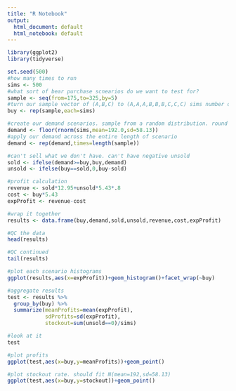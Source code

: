 ---
title: "R Notebook"
output:
  html_document: default
  html_notebook: default
---

```{r load libraries}
library(ggplot2)
library(tidyverse)
```

```{r}
set.seed(500)
#how many times to run
sims <- 500
#what sort of bear purchase scnearios do we want to test for?
sample <- seq(from=175,to=325,by=5)
#turn our sample vector of (A,B,C) to (A,A,A,B,B,B,C,C,C) sims number of times
buy <- rep(sample,each=sims)

#create our demand scenarios. sample from a random distribution. round down.
demand <- floor(rnorm(sims,mean=192.0,sd=58.13))
#apply our demand across the entire length of scenario
demand <- rep(demand,times=length(sample))

#can't sell what we don't have. can't have negative unsold
sold <- ifelse(demand>=buy,buy,demand)
unsold <- ifelse(buy==sold,0,buy-sold)

#profit calculation
revenue <- sold*12.95+unsold*5.43*.8
cost <- buy*5.43
expProfit <- revenue-cost

#wrap it together
results <- data.frame(buy,demand,sold,unsold,revenue,cost,expProfit)

#QC the data
head(results)
```

```{r}
#QC continued
tail(results)
```

```{r}
#plot each scenario histograms
ggplot(results,aes(x=expProfit))+geom_histogram()+facet_wrap(~buy)
```

```{r}
#aggregate results
test <- results %>%
  group_by(buy) %>%
  summarize(meanProfits=mean(expProfit),
            sdProfits=sd(expProfit),
            stockout=sum(unsold==0)/sims)

#look at it
test
```



```{r}
#plot profits
ggplot(test,aes(x=buy,y=meanProfits))+geom_point()
```

```{r}
#plot stockout rate. should fit N(mean=192,sd=58.13)
ggplot(test,aes(x=buy,y=stockout))+geom_point()
```
